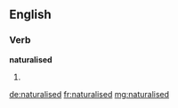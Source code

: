 ==English==

===Verb===
'''naturalised'''

# {{British}} {{past of|naturalise}}

[[de:naturalised]]
[[fr:naturalised]]
[[mg:naturalised]]